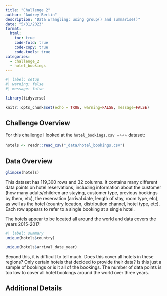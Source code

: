 ```yaml
---
title: "Challenge 2"
author: "Audrey Bertin"
description: "Data wrangling: using group() and summarise()"
date: "5/31/2023"
format:
  html:
    toc: true
    code-fold: true
    code-copy: true
    code-tools: true
categories:
  - challenge_2
  - hotel_bookings
---
```


```r
#| label: setup
#| warning: false
#| message: false

library(tidyverse)

knitr::opts_chunk$set(echo = TRUE, warning=FALSE, message=FALSE)
```

## Challenge Overview

For this challenge I looked at the `hotel_bookings.csv ⭐⭐⭐⭐` dataset:


```r
hotels <- readr::read_csv("_data/hotel_bookings.csv")
```


## Data Overview


```r
glimpse(hotels)
```

This dataset has 119,300 rows and 32 columns. It contains many different data points on hotel reservations, including information about the customer (how many adults/children are staying, customer type, previous bookings by them, etc), the reservation (arrival date, length of stay, room type, etc), as well as the hotel (country location, distribution channel, hotel type, etc). Each row appears to refer to a single booking at a single hotel.

The hotels appear to be located all around the world and data covers the years 2015-2017:

```r
#| label: summary
unique(hotels$country)
```
```r
unique(hotels$arrival_date_year)

```

Beyond this, it is difficult to tell much. Does this cover all hotels in these regions? Only certain hotels that decided to provide their data? Is this just a sample of bookings or is it all of the bookings. The number of data points is too low to cover all hotel bookings around the world over three years.

## Additional Details


